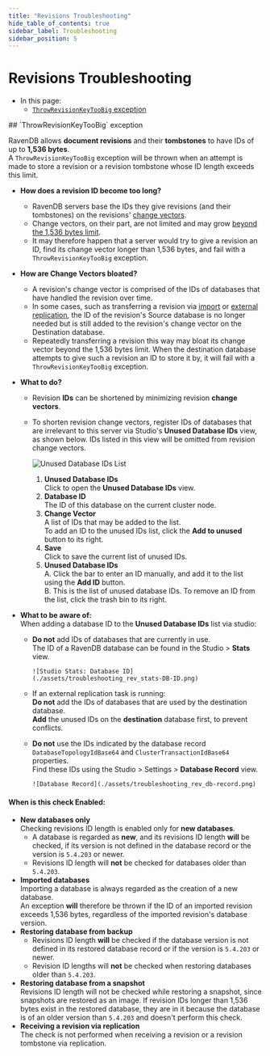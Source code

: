 ```yaml
---
title: "Revisions Troubleshooting"
hide_table_of_contents: true
sidebar_label: Troubleshooting
sidebar_position: 5
---
```



# Revisions Troubleshooting
<Admonition type="note" title="Note">

* In this page:  
  * [`ThrowRevisionKeyTooBig` exception](../../document-extensions/revisions/troubleshooting.mdx#throwrevisionkeytoobig-exception)  

</Admonition>
## `ThrowRevisionKeyTooBig` exception

RavenDB allows **document revisions** and their **tombstones** to have IDs of up to **1,536 bytes**.  
A `ThrowRevisionKeyTooBig` exception will be thrown when an attempt is made to store a revision or a revision tombstone 
whose ID length exceeds this limit.  

* **How does a revision ID become too long?**  
   * RavenDB servers base the IDs they give revisions (and their tombstones) 
     on the revisions' [change vectors](../../server/clustering/replication/change-vector.mdx).  
   * Change vectors, on their part, are not limited and may grow [beyond the 1,536 bytes limit](../../client-api/operations/maintenance/clean-change-vector.mdx).  
   * It may therefore happen that a server would try to give a revision an ID, find its 
     change vector longer than 1,536 bytes, and fail with a `ThrowRevisionKeyTooBig` exception.  
* **How are Change Vectors bloated?**  
   * A revision's change vector is comprised of the IDs of databases that have handled the revision 
     over time.  
   * In some cases, such as transferring a revision via [import](../../studio/database/tasks/import-data/import-from-ravendb.mdx) 
     or [external replication](../../server/ongoing-tasks/external-replication.mdx), the ID of the 
     revision's Source database is no longer needed but is still added to the revision's change 
     vector on the Destination database.  
   * Repeatedly transferring a revision this way may bloat its change vector beyond the 1,536 bytes 
     limit. When the destination database attempts to give such a revision an ID to store it by, 
     it will fail with a `ThrowRevisionKeyTooBig` exception.  
* **What to do?**  
   * Revision **IDs** can be shortened by minimizing revision **change vectors**.  
   * To shorten revision change vectors, register IDs of databases that are irrelevant to this 
     server via Studio's **Unused Database IDs** view, as shown below. IDs listed in this view 
     will be omitted from revision change vectors.  

        ![Unused Database IDs List](./assets/troubleshooting_rev_unused-db-IDs.png)

        1. **Unused Database IDs**  
           Click to open the **Unused Database IDs** view.  
        2. **Database ID**  
           The ID of this database on the current cluster node.  
        3. **Change Vector**  
           A list of IDs that may be added to the list.  
           To add an ID to the unused IDs list, click the **Add to unused** button to its right.  
        4. **Save**  
           Click to save the current list of unused IDs.  
        5. **Unused Database IDs**  
           A. Click the bar to enter an ID manually, and add it to the list using the **Add ID** button.  
           B. This is the list of unused database IDs. To remove an ID from the list, click the trash bin to its right.  

* **What to be aware of:**  
  When adding a database ID to the **Unused Database IDs** list via studio:  
   * **Do not** add IDs of databases that are currently in use.  
     The ID of a RavenDB database can be found in the Studio &gt; **Stats** view.  
     
         ![Studio Stats: Database ID](./assets/troubleshooting_rev_stats-DB-ID.png)

   * If an external replication task is running:  
     **Do not** add the IDs of databases that are used by the destination database.  
     **Add** the unused IDs on the **destination** database first, to prevent conflicts.  

   * **Do not** use the IDs indicated by the database record `DatabaseTopologyIdBase64` and 
     `ClusterTransactionIdBase64` properties.  
     Find these IDs using the Studio &gt; Settings &gt; **Database Record** view.  

         ![Database Record](./assets/troubleshooting_rev_db-record.png)
#### When is this check Enabled:

* **New databases only**  
  Checking revisions ID length is enabled only for **new databases**.  
   * A database is regarded as **new**, and its revisions ID length **will** be checked, if 
     its version is not defined in the database record or the version is `5.4.203` or newer.  
   * Revisions ID length will **not** be checked for databases older than `5.4.203`.  
* **Imported databases**  
  Importing a database is always regarded as the creation of a new database.  
  An exception **will** therefore be thrown if the ID of an imported revision 
  exceeds 1,536 bytes, regardless of the imported revision's database version.  
* **Restoring database from backup**  
   * Revisions ID length **will** be checked if the database version is not defined in its 
     restored database record or if the version is `5.4.203` or newer.  
   * Revision ID lengths will **not** be checked when restoring databases older than `5.4.203`.  
* **Restoring database from a snapshot**  
  Revisions ID length will not be checked while restoring a snapshot, since snapshots are 
  restored as an image. If revision IDs longer than 1,536 bytes exist in the restored database, 
  they are in it because the database is of an older version than `5.4.203` and doesn't perform 
  this check.  
* **Receiving a revision via replication**  
  The check is not performed when receiving a revision or a revision tombstone via replication.  



